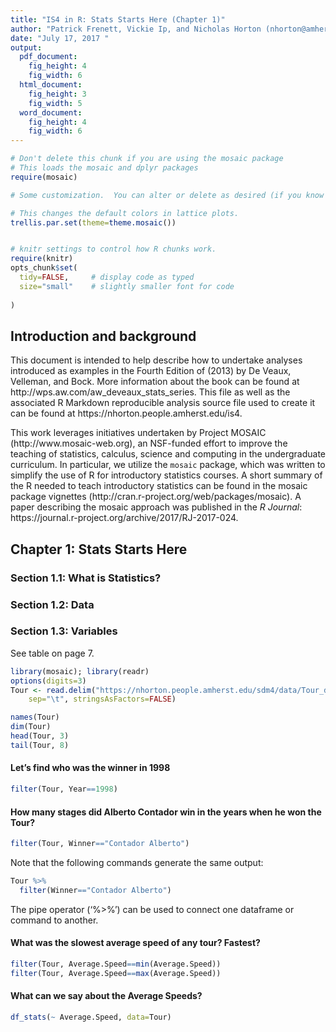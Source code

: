```yaml
---
title: "IS4 in R: Stats Starts Here (Chapter 1)"
author: "Patrick Frenett, Vickie Ip, and Nicholas Horton (nhorton@amherst.edu)"
date: "July 17, 2017 "
output: 
  pdf_document:
    fig_height: 4
    fig_width: 6
  html_document:
    fig_height: 3
    fig_width: 5
  word_document:
    fig_height: 4
    fig_width: 6
---
```



```r
# Don't delete this chunk if you are using the mosaic package
# This loads the mosaic and dplyr packages
require(mosaic)
```

```r
# Some customization.  You can alter or delete as desired (if you know what you are doing).

# This changes the default colors in lattice plots.
trellis.par.set(theme=theme.mosaic())  


# knitr settings to control how R chunks work.
require(knitr)
opts_chunk$set(
  tidy=FALSE,     # display code as typed
  size="small"    # slightly smaller font for code
  
)
```

## Introduction and background 

This document is intended to help describe how to undertake analyses introduced 
as examples in the Fourth Edition of \emph{Intro Stats} (2013) by De Veaux, Velleman, and Bock.
More information about the book can be found at http://wps.aw.com/aw_deveaux_stats_series.  This
file as well as the associated R Markdown reproducible analysis source file used to create it can be found at https://nhorton.people.amherst.edu/is4.

This work leverages initiatives undertaken by Project MOSAIC (http://www.mosaic-web.org), an NSF-funded effort to improve the teaching of statistics, calculus, science and computing in the undergraduate curriculum. In particular, we utilize the `mosaic` package, which was written to simplify the use of R for introductory statistics courses. A short summary of the R needed to teach introductory statistics can be found in the mosaic package vignettes (http://cran.r-project.org/web/packages/mosaic).  A paper describing the mosaic approach was published in the *R Journal*: https://journal.r-project.org/archive/2017/RJ-2017-024.

## Chapter 1: Stats Starts Here

### Section 1.1: What is Statistics?
### Section 1.2: Data
### Section 1.3: Variables

See table on page 7.

```r
library(mosaic); library(readr)
options(digits=3)
Tour <- read.delim("https://nhorton.people.amherst.edu/sdm4/data/Tour_de_France_2014.txt",
    sep="\t", stringsAsFactors=FALSE)
```

```r
names(Tour)
dim(Tour)
head(Tour, 3)
tail(Tour, 8)
```

#### Let's find who was the winner in 1998

```r
filter(Tour, Year==1998)
```

#### How many stages did Alberto Contador win in the years when he won the Tour?

```r
filter(Tour, Winner=="Contador Alberto")
```

Note that the following commands generate the same output:

```r
Tour %>%
  filter(Winner=="Contador Alberto")
```


The pipe operator ('%>%') can be used to connect one dataframe or command to another.

#### What was the slowest average speed of any tour?  Fastest?
```r
filter(Tour, Average.Speed==min(Average.Speed))
filter(Tour, Average.Speed==max(Average.Speed))
```

#### What can we say about the Average Speeds?

```r
df_stats(~ Average.Speed, data=Tour)
```
